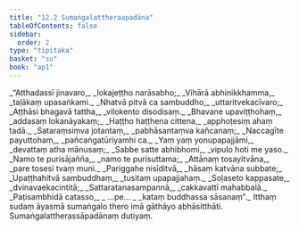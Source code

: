 ```yaml
---
title: "12.2 Sumaṅgalattheraapadāna"
tableOfContents: false
sidebar:
  order: 2
type: "tipitaka"
basket: "su"
book: "ap1"
---
```



<DynamicBreadcrumb />

<Division number="11" book="ap1" bookNo="20" page="162">

<Paragraph number="1953" type="verses" book="ap1">
_“Atthadassī jinavaro,_  
_lokajeṭṭho narāsabho;_  
_Vihārā abhinikkhamma,_  
_taḷākaṃ upasaṅkami._  

</Paragraph>

</Division>
<Division number="12" book="ap1" bookNo="20" page="162">

<Paragraph number="1954" type="verses" book="ap1">
_Nhatvā pitvā ca sambuddho,_  
_uttaritvekacīvaro;_  
_Aṭṭhāsi bhagavā tattha,_  
_vilokento disodisaṃ._  

</Paragraph>

</Division>
<Division number="13" book="ap1" bookNo="20" page="162">

<Paragraph number="1955" type="verses" book="ap1">
_Bhavane upaviṭṭhohaṃ,_  
_addasaṃ lokanāyakaṃ;_  
_Haṭṭho haṭṭhena cittena,_  
_apphoṭesiṃ ahaṃ tadā._  

</Paragraph>

</Division>
<Division number="14" book="ap1" bookNo="20" page="162">

<Paragraph number="1956" type="verses" book="ap1">
_Sataraṃsiṃva jotantaṃ,_  
_pabhāsantaṃva kañcanaṃ;_  
_Naccagīte payuttohaṃ,_  
_pañcaṅgatūriyamhi ca._  

</Paragraph>

</Division>
<Division number="15" book="ap1" bookNo="20" page="162">

<Paragraph number="1957" type="verses" book="ap1">
_Yaṃ yaṃ yonupapajjāmi,_  
_devattaṃ atha mānusaṃ;_  
_Sabbe satte abhibhomi,_  
_vipulo hoti me yaso._  

</Paragraph>

</Division>
<Division number="16" book="ap1" bookNo="20" page="162">

<Paragraph number="1958" type="verses" book="ap1">
_Namo te purisājañña,_  
_namo te purisuttama;_  
_Attānaṃ tosayitvāna,_  
_pare tosesi tvaṃ muni._  

</Paragraph>

</Division>
<Division number="17" book="ap1" bookNo="20" page="162">

<Paragraph number="1959" type="verses" book="ap1">
_Pariggahe nisīditvā,_  
_hāsaṃ katvāna subbate;_  
_Upaṭṭhahitvā sambuddhaṃ,_  
_tusitaṃ upapajjahaṃ._  

</Paragraph>

</Division>
<Division number="18" book="ap1" bookNo="20" page="162">

<Paragraph number="1960" type="verses" book="ap1">
_Soḷaseto kappasate,_  
_dvinavaekacintitā;_  
_Sattaratanasampannā,_  
_cakkavattī mahabbalā._  

</Paragraph>

</Division>
<Division number="19" book="ap1" bookNo="20" page="162">

<Paragraph number="1961" type="verses" book="ap1">
_Paṭisambhidā catasso,_  
_ …pe… _  
_kataṃ buddhassa sāsanaṃ”._  

</Paragraph>

<Paragraph number="1962" book="ap1">
Itthaṃ sudaṃ āyasmā sumaṅgalo thero imā gāthāyo abhāsitthāti.

</Paragraph>
</Division>

<Paragraph number="1963" type="center" book="ap1">
Sumaṅgalattherassāpadānaṃ dutiyaṃ.
</Paragraph>